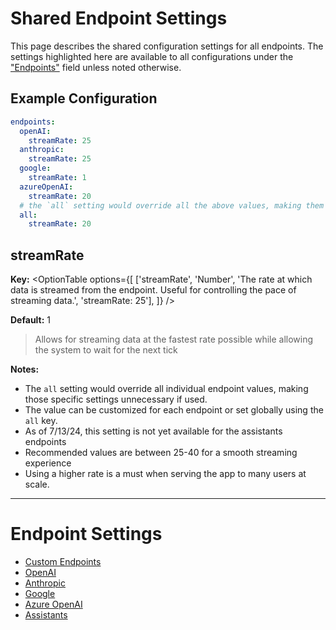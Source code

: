 # Shared Endpoint Settings

This page describes the shared configuration settings for all endpoints. The settings highlighted here are available to all configurations under the ["Endpoints"](/docs/configuration/librechat_yaml/object_structure/config#endpoints) field unless noted otherwise.

## Example Configuration

```yaml filename="Shared Endpoint Settings"
endpoints:
  openAI:
    streamRate: 25
  anthropic:
    streamRate: 25
  google:
    streamRate: 1
  azureOpenAI:
    streamRate: 20
  # the `all` setting would override all the above values, making them unnecessary to be set
  all:
    streamRate: 20
```

## streamRate

**Key:**
<OptionTable
  options={[
    ['streamRate', 'Number', 'The rate at which data is streamed from the endpoint. Useful for controlling the pace of streaming data.', 'streamRate: 25'],
  ]}
/>

**Default:** 1

> Allows for streaming data at the fastest rate possible while allowing the system to wait for the next tick

**Notes:**
- The `all` setting would override all individual endpoint values, making those specific settings unnecessary if used.
- The value can be customized for each endpoint or set globally using the `all` key.
- As of 7/13/24, this setting is not yet available for the assistants endpoints
- Recommended values are between 25-40 for a smooth streaming experience
- Using a higher rate is a must when serving the app to many users at scale.

---

# Endpoint Settings
- [Custom Endpoints](/docs/configuration/librechat_yaml/object_structure/custom_endpoint)
- [OpenAI](/docs/configuration/pre_configured_ai/openai)
- [Anthropic](/docs/configuration/pre_configured_ai/anthropic)
- [Google](/docs/configuration/pre_configured_ai/google)
- [Azure OpenAI](/docs/configuration/librechat_yaml/object_structure/azure_openai)
- [Assistants](/docs/configuration/librechat_yaml/object_structure/assistants)
